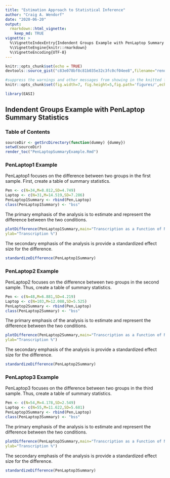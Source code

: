 ```yaml
---
title: "Estimation Approach to Statistical Inference"
author: "Craig A. Wendorf"
date: "2020-06-20"
output: 
  rmarkdown::html_vignette:
    keep_md: TRUE
vignette: >
  %\VignetteIndexEntry{Indendent Groups Example with PenLaptop Summary Statistics}
  %\VignetteEngine{knitr::rmarkdown}
  %\VignetteEncoding{UTF-8}
---
```


```r
knitr::opts_chunk$set(echo = TRUE)
devtools::source_gist("c83e078bf8c81b035e32c3fc0cf04ee8",filename="render_toc.R")
```

```r
#suppress the warnings and other messages from showing in the knitted file.
knitr::opts_chunk$set(fig.width=7, fig.height=5,fig.path='figures/',echo=TRUE,warning=FALSE,message=FALSE)
```

```r
library(EASI)
```

## Indendent Groups Example with PenLaptop Summary Statistics

### Table of Contents

```r
sourceDir <- getSrcDirectory(function(dummy) {dummy})
setwd(sourceDir)
render_toc("PenLaptopSummaryExample.Rmd")
```

### PenLaptop1 Example

PenLaptop1 focuses on the difference between two groups in the first sample. First, create a table of summary statistics.

```r
Pen <- c(N=34,M=8.812,SD=4.749)
Laptop <- c(N=31,M=14.519,SD=7.286)
PenLaptop1Summary <- rbind(Pen,Laptop)
class(PenLaptop1Summary) <- "bss"
```

The primary emphasis of the analysis is to estimate and represent the difference between the two conditions.

```r
plotDifference(PenLaptop1Summary,main="Transcription as a Function of Note Taking",
ylab="Transcription %")
```

The secondary emphasis of the analysis is provide a standardized effect size for the difference.

```r
standardizeDifference(PenLaptop1Summary)
```

### PenLaptop2 Example

PenLaptop2 focuses on the difference between two groups in the second sample. Thus, create a table of summary statistics.

```r
Pen <- c(N=48,M=6.881,SD=4.219)
Laptop <- c(N=103,M=12.088,SD=5.525)
PenLaptop2Summary <- rbind(Pen,Laptop)
class(PenLaptop2Summary) <- "bss"
```

The primary emphasis of the analysis is to estimate and represent the difference between the two conditions.

```r
plotDifference(PenLaptop2Summary,main="Transcription as a Function of Note Taking",
ylab="Transcription %")
```

The secondary emphasis of the analysis is provide a standardized effect size for the difference.

```r
standardizeDifference(PenLaptop2Summary)
```

### PenLaptop3 Example

PenLaptop3 focuses on the difference between two groups in the third sample. Thus, create a table of summary statistics.

```r
Pen <- c(N=54,M=4.178,SD=2.549)
Laptop <- c(N=55,M=11.622,SD=5.681)
PenLaptop3Summary <- rbind(Pen,Laptop)
class(PenLaptop3Summary) <- "bss"
```

The primary emphasis of the analysis is to estimate and represent the difference between the two conditions.

```r
plotDifference(PenLaptop3Summary,main="Transcription as a Function of Note Taking",
ylab="Transcription %")
```

The secondary emphasis of the analysis is provide a standardized effect size for the difference.

```r
standardizeDifference(PenLaptop3Summary)
```
